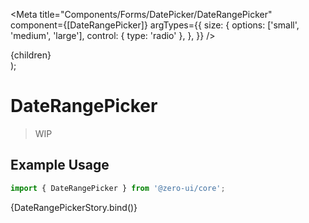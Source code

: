 
<Meta
  title="Components/Forms/DatePicker/DateRangePicker"
  component={[DateRangePicker]}
  argTypes={{
    size: {
      options: ['small', 'medium', 'large'],
      control: { type: 'radio' },
    },
  }}
/>

  <div style={{ height: '100vh' }}>
    <DateRangePicker {...args}>{children}</DateRangePicker>
  </div>
);

# DateRangePicker

> WIP

## Example Usage

```jsx
import { DateRangePicker } from '@zero-ui/core';
```

<Canvas columns={2} withSource="close">
  <Story
    name="DateRangePicker"
    args={{
      size: 'small',
    }}
  >
    {DateRangePickerStory.bind()}
  </Story>
</Canvas>

<ArgsTable of={DateRangePicker} />
